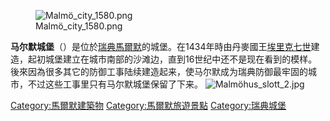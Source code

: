 [[File:Malmö_city_1580.png|thumb]]

'''马尔默城堡'''（{{lang-sv|Malmöhus}}）是位於[[瑞典|瑞典]][[馬爾默|馬爾默]]的城堡。在1434年時由丹麥國王[[埃里克七世|埃里克七世]]建造，起初城堡建立在城市南部的沙滩边，直到16世纪中还不是现在看到的模样。後來因為很多其它的防御工事陆续建造起来，使马尔默成为瑞典防御最牢固的城市，不过这些工事里只有马尔默城堡保留了下来。
[[File:Malmöhus_slott_2.jpg|thumb]]

{{European building-stub}}

[[Category:馬爾默建築物|Category:馬爾默建築物]]
[[Category:馬爾默旅遊景點|Category:馬爾默旅遊景點]]
[[Category:瑞典城堡|Category:瑞典城堡]]